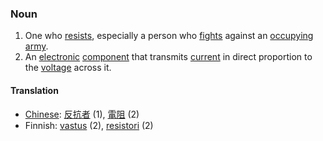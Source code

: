 ===Noun===

# One who [[resist]]s, especially a person who [[fight]]s against an [[occupy]]ing [[army]].
# An [[electronic]] [[component]] that transmits [[current]] in direct proportion to the [[voltage]] across it.

====Translation====
*[[Chinese]]: [[反抗]][[者]] (1), [[電阻]] (2)
*Finnish: [[vastus]] (2), [[resistori]] (2)
